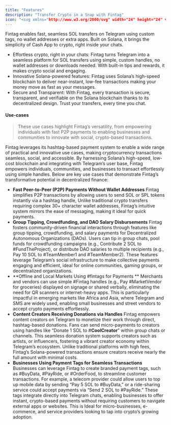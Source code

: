 ```yaml
---
title: "Features"
description: "Transfer Crypto in a Snap with Fintag"
icon: "<svg xmlns="http://www.w3.org/2000/svg" width="24" height="24" viewBox="0 0 24 24" fill="none" stroke="currentColor" stroke-width="2" stroke-linecap="round" stroke-linejoin="round" class="lucide lucide-bot-message-square-icon lucide-bot-message-square"><path d="M12 6V2H8"/><path d="M15 11v2"/><path d="M2 12h2"/><path d="M20 12h2"/><path d="M20 16a2 2 0 0 1-2 2H8.828a2 2 0 0 0-1.414.586l-2.202 2.202A.71.71 0 0 1 4 20.286V8a2 2 0 0 1 2-2h12a2 2 0 0 1 2 2z"/><path d="M9 11v2"/></svg>"
---
```


Fintag enables fast, seamless SOL transfers on Telegram using custom tags, no wallet addresses or extra apps. Built on Solana, it brings the simplicity of Cash App to crypto, right inside your chats.

- Effortless crypto, right in your chats: Fintag turns Telegram into a seamless platform for SOL transfers using simple, custom handles, no wallet addresses or downloads needed. With built-in tips and rewards, it makes crypto social and engaging.
- Innovative Solana-powered features: Fintag uses Solana’s high-speed blockchain to deliver near-instant, low-fee transactions making your money move as fast as your messages.
- Secure and Transparent: With Fintag, every transaction is secure, transparent, and verifiable on the Solana blockchain thanks to its decentralized design. Trust your transfers, every time you chat.

#### **Use-cases**

> These use cases highlight Fintag’s versatility, from empowering individuals with fast P2P payments to enabling businesses and communities to innovate with social, crypto-based transactions.

Fintag leverages its hashtag-based payment system to enable a wide range of practical and innovative use cases, making cryptocurrency transactions seamless, social, and accessible. By harnessing Solana’s high-speed, low-cost blockchain and integrating with Telegram’s user base, Fintag empowers individuals, communities, and businesses to transact effortlessly using simple handles. Below are key use cases that demonstrate Fintag’s transformative potential in decentralized finance:

- **Fast Peer-to-Peer (P2P) Payments Without Wallet Addresses** Fintag simplifies P2P transactions by allowing users to send SOL or SPL tokens instantly via a hashtag handle, Unlike traditional crypto transfers requiring complex 30+ character wallet addresses, Fintag’s intuitive system mirrors the ease of messaging, making it ideal for quick payments.
- **Group Tipping, Crowdfunding, and DAO Salary Disbursements** Fintag fosters community-driven financial interactions through features like group tipping, crowdfunding, and salary payments for Decentralized Autonomous Organizations (DAOs). Users can tip in group chats, pool funds for crowdfunding campaigns (e.g., Contribute 2 SOL to #FundTheProject), or distribute DAO salaries to multiple recipients (e.g., Pay 10 SOL to #TeamMember1 and #TeamMember2). These features leverage Telegram’s social infrastructure to make collective payments engaging and efficient, ideal for online communities, gaming groups, or decentralized organizations.
- **Offline and Local Markets Using #fintags for Payments ** Merchants and vendors can use simple #Fintag handles (e.g., Pay #MarketVendor for groceries) displayed on signage or shared verbally, eliminating the need for QR scanners or internet-heavy apps. This is particularly impactful in emerging markets like Africa and Asia, where Telegram and SMS are widely used, enabling small businesses and street vendors to accept crypto payments effortlessly.
- **Content Creators Receiving Donations via Handles** Fintag empowers content creators on Telegram to monetize their work through direct, hashtag-based donations. Fans can send micro-payments to creators using handles like “Donate 1 SOL to #**CoolCreator**” within group chats or channels. This seamless donation system supports creators such as artists, or influencers, fostering a vibrant creator economy within Telegram’s ecosystem. Unlike traditional platforms with high fees, Fintag’s Solana-powered transactions ensure creators receive nearly the full amount with minimal costs.
- **Businesses Using Payment Tags for Seamless Transactions** Businesses can leverage Fintag to create branded payment tags, such as #BuyData, #PayRide, or #OrderFood, to streamline customer transactions. For example, a telecom provider could allow users to top up mobile data by sending “Pay 5 SOL to #BuyData,” or a ride-sharing service could accept payments via “Send 2 SOL to #PayRide.” These tags integrate directly into Telegram chats, enabling businesses to offer instant, crypto-based payments without requiring customers to navigate external apps or websites. This is Ideal for micro-businesses, e-commerce, and service providers looking to tap into crypto’s growing adoption.